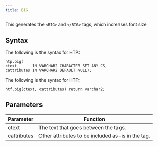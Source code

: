 ```yaml
---
title: BIG
---
```


This generates the `<BIG>` and `</BIG>` tags, which increases font size

## Syntax 

The following is the syntax for HTP:
```
htp.big(
ctext       IN VARCHAR2 CHARACTER SET ANY_CS,
cattributes IN VARCHAR2 DEFAULT NULL);
```

The following is the syntax for HTF:
```
htf.big(ctext, cattributes) return varchar2;
```

## Parameters 

| Parameter | Function |
| --------- | -------- |
| ctext | The text that goes between the tags. |
| cattributes | Other attributes to be included as-is in the tag. |



